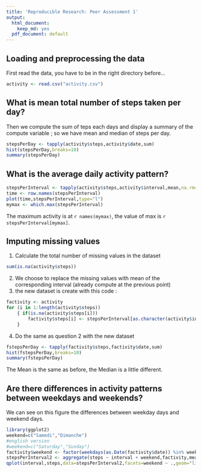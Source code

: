 ```yaml
---
title: 'Reproducible Research: Peer Assessment 1'
output:
  html_document:
    keep_md: yes
  pdf_document: default
---
```



## Loading and preprocessing the data
First read the data, you have to be in the right directory before...

```r
activity <- read.csv("activity.csv")
```

## What is mean total number of steps taken per day?
Then we compute the sum of teps each days and display a summary of the compute variable ; so we have mean and median of steps per day.
```r
stepsPerDay <- tapply(activity$steps,activity$date,sum)
hist(stepsPerDay,breaks=10)
summary(stepsPerDay)
```

## What is the average daily activity pattern?
```r
stepsPerInterval <- tapply(activity$steps,activity$interval,mean,na.rm=TRUE)
time <- row.names(stepsPerInterval)
plot(time,stepsPerInterval,type="l")
mymax <- which.max(stepsPerInterval)
```
The maximum activity is at `r names(mymax)`, the value of max is `r stepsPerInterval[mymax]`.


## Imputing missing values
1. Calculate the total number of missing values in the dataset
```r
sum(is.na(activity$steps))
```
2. We choose to replace the missing values with mean of the corresponding interval (already compute at the previous point)
3. the new dataset is create with this code :
```r
factivity <- activity
for (i in 1:length(activity$steps))
    { if(is.na(activity$steps[i])) 
        factivity$steps[i] <- stepsPerInterval[as.character(activity$interval[i])]
    }
```
4. Do the same as question 2 with the new dataset
```r
fstepsPerDay <- tapply(factivity$steps,factivity$date,sum)
hist(fstepsPerDay,breaks=10)
summary(fstepsPerDay)
```
The Mean is the same as before, the Median is a little different.

## Are there differences in activity patterns between weekdays and weekends?

We can see on this figure the differences between weekday days and weekend days.
```r
library(ggplot2)
weekend=c("Samedi","Dimanche")
#english version
#weekend=c("Saturday","Sunday")
factivity$weekend <- factor(weekdays(as.Date(factivity$date)) %in% weekend,labels=c("weekend","weekday"))
stepsPerInterval2 <- aggregate(steps ~ interval + weekend,factivity,mean)
qplot(interval,steps,data=stepsPerInterval2,facets=weekend ~ .,geom="line")

```

